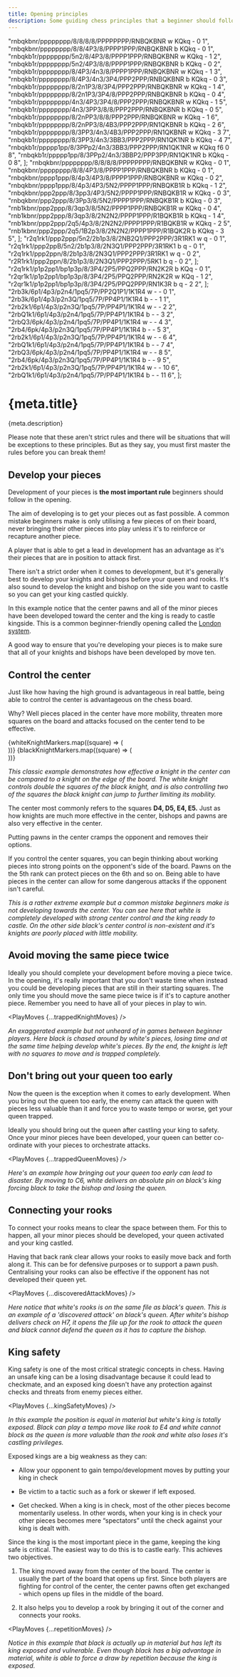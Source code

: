 ```yaml
---
title: Opening principles
description: Some guiding chess principles that a beginner should follow
---
```


  "rnbqkbnr/pppppppp/8/8/8/8/PPPPPPPP/RNBQKBNR w KQkq - 0 1",
  "rnbqkbnr/pppppppp/8/8/4P3/8/PPPP1PPP/RNBQKBNR b KQkq - 0 1",
  "rnbqkb1r/pppppppp/5n2/8/4P3/8/PPPP1PPP/RNBQKBNR w KQkq - 1 2",
  "rnbqkb1r/pppppppp/5n2/4P3/8/8/PPPP1PPP/RNBQKBNR b KQkq - 0 2",
  "rnbqkb1r/pppppppp/8/4P3/4n3/8/PPPP1PPP/RNBQKBNR w KQkq - 1 3",
  "rnbqkb1r/pppppppp/8/4P3/4n3/3P4/PPP2PPP/RNBQKBNR b KQkq - 0 3",
  "rnbqkb1r/pppppppp/8/2n1P3/8/3P4/PPP2PPP/RNBQKBNR w KQkq - 1 4",
  "rnbqkb1r/pppppppp/8/2n1P3/3P4/8/PPP2PPP/RNBQKBNR b KQkq - 0 4",
  "rnbqkb1r/pppppppp/4n3/4P3/3P4/8/PPP2PPP/RNBQKBNR w KQkq - 1 5",
  "rnbqkb1r/pppppppp/4n3/3PP3/8/8/PPP2PPP/RNBQKBNR b KQkq - 0 5",
  "rnbqkb1r/pppppppp/8/2nPP3/8/8/PPP2PPP/RNBQKBNR w KQkq - 1 6",
  "rnbqkb1r/pppppppp/8/2nPP3/8/4B3/PPP2PPP/RN1QKBNR b KQkq - 2 6",
  "rnbqkb1r/pppppppp/8/3PP3/4n3/4B3/PPP2PPP/RN1QKBNR w KQkq - 3 7",
  "rnbqkb1r/pppppppp/8/3PP3/4n3/3BB3/PPP2PPP/RN1QK1NR b KQkq - 4 7",
  "rnbqkb1r/ppppp1pp/8/3PPp2/4n3/3BB3/PPP2PPP/RN1QK1NR w KQkq f6 0 8",
  "rnbqkb1r/ppppp1pp/8/3PPp2/4n3/3BBP2/PPP3PP/RN1QK1NR b KQkq - 0 8",
];
  "rnbqkbnr/pppppppp/8/8/8/8/PPPPPPPP/RNBQKBNR w KQkq - 0 1",
  "rnbqkbnr/pppppppp/8/8/4P3/8/PPPP1PPP/RNBQKBNR b KQkq - 0 1",
  "rnbqkbnr/pppp1ppp/8/4p3/4P3/8/PPPP1PPP/RNBQKBNR w KQkq - 0 2",
  "rnbqkbnr/pppp1ppp/8/4p3/4P3/5N2/PPPP1PPP/RNBQKB1R b KQkq - 1 2",
  "rnbqkbnr/ppp2ppp/8/3pp3/4P3/5N2/PPPP1PPP/RNBQKB1R w KQkq - 0 3",
  "rnbqkbnr/ppp2ppp/8/3Pp3/8/5N2/PPPP1PPP/RNBQKB1R b KQkq - 0 3",
  "rnb1kbnr/ppp2ppp/8/3qp3/8/5N2/PPPP1PPP/RNBQKB1R w KQkq - 0 4",
  "rnb1kbnr/ppp2ppp/8/3qp3/8/2N2N2/PPPP1PPP/R1BQKB1R b KQkq - 1 4",
  "rnb1kbnr/ppp2ppp/2q5/4p3/8/2N2N2/PPPP1PPP/R1BQKB1R w KQkq - 2 5",
  "rnb1kbnr/ppp2ppp/2q5/1B2p3/8/2N2N2/PPPP1PPP/R1BQK2R b KQkq - 3 5",
];
  "r2q1rk1/ppp2ppp/5n2/2b1p3/8/2NB2Q1/PPP2PPP/3R1RK1 w q - 0 1",
  "r2q1rk1/ppp2ppB/5n2/2b1p3/8/2N3Q1/PPP2PPP/3R1RK1 b q - 0 1",
  "r2q1rk1/ppp2ppn/8/2b1p3/8/2N3Q1/PPP2PPP/3R1RK1 w q - 0 2",
  "r2R1rk1/ppp2ppn/8/2b1p3/8/2N3Q1/PPP2PPP/5RK1 b q - 0 2",
];
  "r2q1rk1/p1p2pp1/bp1p3p/8/3P4/2P5/PPQ2PPP/RN2K2R b KQq - 0 1",
  "r2qr1k1/p1p2pp1/bp1p3p/8/3P4/2P5/PPQ2PPP/RN2K2R w KQq - 1 2",
  "r2qr1k1/p1p2pp1/bp1p3p/8/3P4/2P5/PPQ2PPP/RN1K3R b q - 2 2",
];
  "2rb3k/6p1/4p3/p2n4/1pq5/7P/PP2Q1P1/1K1R4 w - - 0 1",
  "2rb3k/6p1/4p3/p2n3Q/1pq5/7P/PP4P1/1K1R4 b - - 1 1",
  "2rb2k1/6p1/4p3/p2n3Q/1pq5/7P/PP4P1/1K1R4 w - - 2 2",
  "2rbQ1k1/6p1/4p3/p2n4/1pq5/7P/PP4P1/1K1R4 b - - 3 2",
  "2rbQ3/6pk/4p3/p2n4/1pq5/7P/PP4P1/1K1R4 w - - 4 3",
  "2rb4/6pk/4p3/p2n3Q/1pq5/7P/PP4P1/1K1R4 b - - 5 3",
  "2rb2k1/6p1/4p3/p2n3Q/1pq5/7P/PP4P1/1K1R4 w - - 6 4",
  "2rbQ1k1/6p1/4p3/p2n4/1pq5/7P/PP4P1/1K1R4 b - - 7 4",
  "2rbQ3/6pk/4p3/p2n4/1pq5/7P/PP4P1/1K1R4 w - - 8 5",
  "2rb4/6pk/4p3/p2n3Q/1pq5/7P/PP4P1/1K1R4 b - - 9 5",
  "2rb2k1/6p1/4p3/p2n3Q/1pq5/7P/PP4P1/1K1R4 w - - 10 6",
  "2rbQ1k1/6p1/4p3/p2n4/1pq5/7P/PP4P1/1K1R4 b - - 11 6",
];

# {meta.title}

<p className="lead">{meta.description}</p>

<Callout title="Important!">

Please note that these aren't strict rules and there will be situations that will be exceptions to these principles. But as they say, you must first master the rules before you can break them!

</Callout>

## Develop your pieces

Development of your pieces is **the most important rule** beginners should follow in the opening.

The aim of developing is to get your pieces out as fast possible. A common mistake beginners make is only utilising a few pieces of on their board, never bringing their other pieces into play unless it's to reinforce or recapture another piece.

A player that is able to get a lead in development has an advantage as it's their pieces that are in position to attack first.

There isn't a strict order when it comes to development, but it's generally best to develop your knights and bishops before your queen and rooks. It's also sound to develop the knight and bishop on the side you want to castle so you can get your king castled quickly.

<Chessboard fen="8/8/8/8/3P1B2/2PBPN2/PP1N1PPP/R2QK2R w KQ - 0 1" />

In this example notice that the center pawns and all of the minor pieces have been developed toward the center and the king is ready to castle kingside. This is a common beginner-friendly opening called the [London system](https://simplifychess.com/london-system/).

A good way to ensure that you're developing your pieces is to make sure that all of your knights and bishops have been developed by move ten.

## Control the center

Just like how having the high ground is advantageous in real battle, being able to control the center is advantageous on the chess board.

Why? Well pieces placed in the center have more mobility, threaten more squares on the board and attacks focused on the center tend to be effective.

<Chessboard fen="8/8/8/3N3n/8/8/8/8 w - - 0 1">
  {whiteKnightMarkers.map((square) => (
    <div key={square} slot={square} className="bg-red-400/75">
      <Marker fill="yellow" />
    </div>
  ))}
  {blackKnightMarkers.map((square) => (
    <div key={square} slot={square}>
      <Marker />
    </div>
  ))}
</Chessboard>

_This classic example demonstrates how effective a knight in the center can be compared to a knight on the edge of the board. The white knight controls double the squares of the black knight, and is also controlling two of the squares the black knight can jump to further limiting its mobility._

The center most commonly refers to the squares **D4, D5, E4, E5.**
Just as how knights are much more effective in the center, bishops and pawns are also very effective in the center.

Putting pawns in the center cramps the opponent and removes their options.

If you control the center squares, you can begin thinking about working pieces into strong points on the opponent's side of the board. Pawns on the the 5th rank can protect pieces on the 6th and so on. Being able to have pieces in the center can allow for some dangerous attacks if the opponent isn't careful.

<Chessboard fen="r1bqkb1r/2pppp2/np4pn/p6p/2BPPB2/2N2N2/PPP2PPP/R2QK2R w KQkq - 0 1" />

_This is a rather extreme example but a common mistake beginners make is not developing towards the center. You can see here that white is completely developed with strong center control and the king ready to castle. On the other side black's center control is non-existent and it's knights are poorly placed with little mobility._

## Avoid moving the same piece twice

Ideally you should complete your development before moving a piece twice. In the opening, it's really important that you don't waste time when instead you could be developing pieces that are still in their starting squares. The only time you should move the same piece twice is if it's to capture another piece. Remember you need to have all of your pieces in play to win.

<PlayMoves {...trappedKnightMoves} />

_An exaggerated example but not unheard of in games between beginner players. Here black is chased around by white's pieces, losing time and at the same time helping develop white's pieces. By the end, the knight is left with no squares to move and is trapped completely._

## Don't bring out your queen too early

Now the queen is the exception when it comes to early development. When you bring out the queen too early, the enemy can attack the queen with pieces less valuable than it and force you to waste tempo or worse, get your queen trapped.

Ideally you should bring out the queen after castling your king to safety. Once your minor pieces have been developed, your queen can better co-ordinate with your pieces to orchestrate attacks.

<PlayMoves {...trappedQueenMoves} />

_Here's an example how bringing out your queen too early can lead to disaster. By moving to C6, white delivers an absolute pin on black's king forcing black to take the bishop and losing the queen._

## Connecting your rooks

To connect your rooks means to clear the space between them. For this to happen, all your minor pieces should be developed, your queen activated and your king castled.

Having that back rank clear allows your rooks to easily move back and forth along it. This can be for defensive purposes or to support a pawn push. Centralising your rooks can also be effective if the opponent has not developed their queen yet.

<PlayMoves {...discoveredAttackMoves} />

_Here notice that white's rooks is on the same file as black's queen. This is an example of a 'discovered attack' on black's queen. After white's bishop delivers check on H7, it opens the file up for the rook to attack the queen and black cannot defend the queen as it has to capture the bishop._

## King safety

King safety is one of the most critical strategic concepts in chess. Having an unsafe king can be a losing disadvantage because it could lead to checkmate, and an exposed king doesn't have any protection against checks and threats from enemy pieces either.

<PlayMoves {...kingSafetyMoves} />

_In this example the position is equal in material but white's king is totally exposed. Black can play a tempo move like rook to E4 and white cannot block as the queen is more valuable than the rook and white also loses it's castling privileges._

Exposed kings are a big weakness as they can:

- Allow your opponent to gain tempo/development moves by putting your king in check

- Be victim to a tactic such as a fork or skewer if left exposed.

- Get checked. When a king is in check, most of the other pieces become momentarily useless. In other words, when your king is in check your other pieces becomes mere “spectators” until the check against your king is dealt with.

Since the king is the most important piece in the game, keeping the king safe is critical. The easiest way to do this is to castle early. This achieves two objectives.

1. The king moved away from the center of the board. The center is usually the part of the board that opens up first. Since both players are fighting for control of the center, the center pawns often get exchanged - which opens up files in the middle of the board.

2. It also helps you to develop a rook by bringing it out of the corner and connects your rooks.

<PlayMoves {...repetitionMoves} />

_Notice in this example that black is actually up in material but has left its king exposed and vulnerable. Even though black has a big advantage in material, white is able to force a draw by repetition because the king is exposed._
